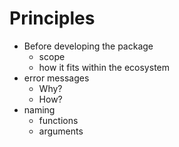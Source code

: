 # Principles

- Before developing the package
  - scope
  - how it fits within the ecosystem
-   error messages
    -   Why?
    -   How?
-   naming
    -   functions
    -   arguments
